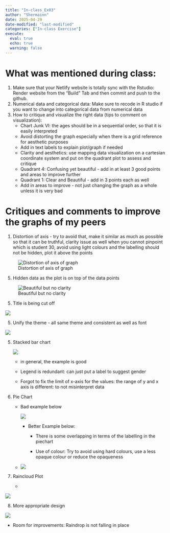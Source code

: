 ```yaml
---
title: "In-class_Ex03"
author: "Shermainn"
date: 2025-04-29
date-modified: "last-modified"
categories: ["In-class Exercise"]
execute: 
  eval: true
  echo: true
  warning: false
---
```


# **What was mentioned during class:**

1.  Make sure that your Netlify website is totally sync with the Rstudio: Render website from the "Build" Tab and then commit and push to the github.
2.  Numerical data and categorical data: Make sure to recode in R studio if you want to change into categorical data from numerical data
3.  How to critique and visualize the right data (tips to comment on visualization):
    -   Chart Junk VI: the ages should be in a sequential order, so that it is easily interpreted
    -   Avoid distorting the graph especially when there is a grid reference for aesthetic purposes
    -   Add in text labels to explain plot/graph if needed
    -   Clarity and aesthetics: use mapping data visualization on a cartesian coordinate system and put on the quadrant plot to assess and critique
    -   Quadrant 4: Confusing yet beautiful - add in at least 3 good points and areas to improve further
    -   Quadrant 1: Clear and Beautiful - add in 3 points each as well
    -   Add in areas to improve - not just changing the graph as a whole unless it is very bad

# Critiques and comments to improve the graphs of my peers 

1.  Distortion of axis - try to avoid that, make it similar as much as possible so that it can be truthful, clarity issue as well when you cannot pinpoint which is student 30, avoid using light colours and the labelling should not be hidden, plot it above the points

![Distortion of axis of graph](https://isss608-ay2024-25apr.netlify.app/lesson/lesson02/img2/image6.png)

5.  Hidden data as the plot is on top of the data points

![Beautiful but no clarity](https://isss608-ay2024-25apr.netlify.app/lesson/lesson02/img2/image2a.png){fig-align="center"}

5.  Title is being cut off

![](https://isss608-ay2024-25apr.netlify.app/lesson/lesson02/img2/image1.png)

5.  Unify the theme - all same theme and consistent as well as font

![](https://isss608-ay2024-25apr.netlify.app/lesson/lesson02/img2/image3a.png){fig-align="center"}

5.  Stacked bar chart

    ![](https://isss608-ay2024-25apr.netlify.app/lesson/lesson02/img2/image7a.png)

    -   in general, the example is good

    -   Legend is redundant: can just put a label to suggest gender

    -   Forgot to fix the limit of x-axis for the values: the range of y and x axis is different: to not misinterpret data

6.  Pie Chart

    -   Bad example below

        ![](https://isss608-ay2024-25apr.netlify.app/lesson/lesson02/img2/image7b.png)

        -   Better Example below:

            -   There is some overlapping in terms of the labelling in the piechart

            -   Use of colour: Try to avoid using hard colours, use a less opaque colour or reduce the opaqueness

    -   ![](https://isss608-ay2024-25apr.netlify.app/lesson/lesson02/img2/image7.png)

7.  Raincloud Plot

    -   

![](https://isss608-ay2024-25apr.netlify.app/lesson/lesson02/img2/image9a.png)

8.   More appropriate design

![](https://isss608-ay2024-25apr.netlify.app/lesson/lesson02/img2/image9.png)

-   Room for improvements: Raindrop is not falling in place
